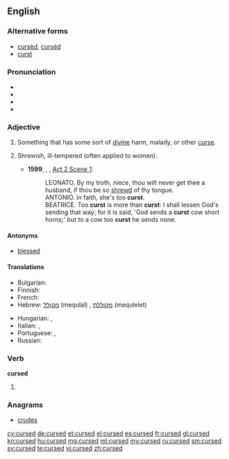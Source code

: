 ==English==

===Alternative forms===
* [[cursèd]], [[curséd]] {{qualifier|poetic}}
* [[curst]] {{qualifier|archaic}}

===Pronunciation===
* {{IPA|/kɜːsɪd/}}
* {{audio|En-us-cursed.ogg|Audio (US)}}
* {{rhymes|ɜː(r)sɪd}}
* {{hyphenation|curs|ed}}

===Adjective===
{{en-adj}}

# Something that has some sort of [[divine]] harm, malady, or other [[curse]].
# {{context|obsolete|lang=en}} Shrewish, ill-tempered (often applied to women).
#* '''1599''', {{w|William Shakespeare}}, ''{{w|Much Ado About Nothing}}'', [[s:Much Ado About Nothing (Shakespeare)|Act 2 Scene 1]]:
#*:LEONATO. By my troth, niece, thou wilt never get thee a husband, if thou be so [[shrewd]] of thy tongue.
#*:ANTONIO. In faith, she's too '''curst'''.
#*:BEATRICE. Too '''curst''' is more than '''curst''': I shall lessen God's sending that way; for it is said, 'God sends a '''curst''' cow short horns;' but to a cow too '''curst''' he sends none.

====Antonyms====
* [[blessed]]

====Translations====
{{trans-top|something that has some sort of divine harm}}
* Bulgarian: {{t+|bg|прокълнат}}
* Finnish: {{t|fi|kirottu}}
* French: {{t+|fr|maudit}}
* Hebrew: [[מקולל]] (mequlal) {{g|m}}, [[מקוללת]] (mequlelet) {{g|f}}
{{trans-mid}}
* Hungarian: {{t+|hu|átkozott}},  {{t|hu|elátkozott}}
* Italian: {{t+|it|maledetto|m}}, {{t+|it|maledetta|f}}
* Portuguese: {{t+|pt|maldito|m}}, {{t+|pt|maldita|f}}
* Russian: {{t+|ru|проклятый}}
{{trans-bottom}}

===Verb===
'''cursed'''

# {{en-past of|curse}}

===Anagrams===
* [[crudes#English|crudes]]

[[cy:cursed]]
[[de:cursed]]
[[et:cursed]]
[[el:cursed]]
[[es:cursed]]
[[fr:cursed]]
[[gl:cursed]]
[[kn:cursed]]
[[hu:cursed]]
[[mg:cursed]]
[[ml:cursed]]
[[my:cursed]]
[[ru:cursed]]
[[sm:cursed]]
[[sv:cursed]]
[[te:cursed]]
[[vi:cursed]]
[[zh:cursed]]